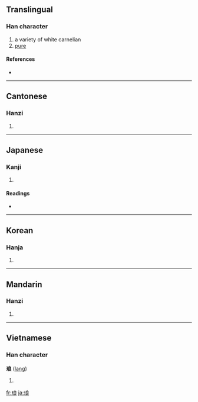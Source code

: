{{also|瑯}}
==Translingual==

===Han character===
{{Han char|rn=96|rad=玉|as=07|sn=11|four=1313<sub>2</sub>|canj=一土戈日女 (MGIAV)}}

# a variety of white carnelian
# [[pure]]

====References====
* {{Han ref|kx=0733.010|dkj=21013|dj=1144.080|hdz=21118.120|uh=7405|ud=29701|bh=B277|bd=45687}}

----

==Cantonese==

===Hanzi===
{{yue-hanzi|jyut=|y=long4}}

# {{defn|Cantonese}}

----

==Japanese==

===Kanji===
{{ja-kanji|grade=|rs=玉07}}

# {{defn|Japanese}}

====Readings====
* {{ja-readings|on=[[ろう]] (rō)|kun=|nanori=}}

----

==Korean==

===Hanja===
{{ko-hanja|hangeul=랑>낭|eumhun=|rv=rang>nang|mr=rang>nang|y=lang>nang}}

# {{defn|Korean}}

----

==Mandarin==

===Hanzi===
{{cmn-hanzi|pin=[[láng]] ([[lang2]]), [[làng]] ([[lang4]])|wg=lang<sup>2</sup>, lang<sup>4</sup>}}

# {{defn|Mandarin}}

----

==Vietnamese==

===Han character===
'''琅''' ([[lang]])

# {{defn|Vietnamese}}

[[fr:琅]]
[[ja:琅]]